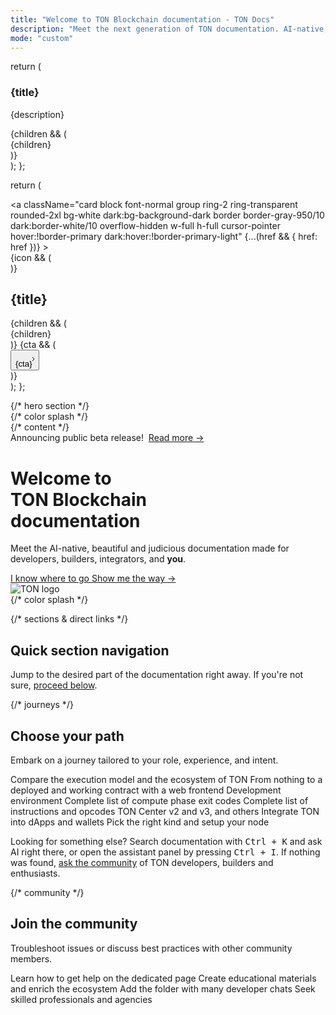 ```yaml
---
title: "Welcome to TON Blockchain documentation - TON Docs"
description: "Meet the next generation of TON documentation. AI-native, beautiful out-of-the-box, and built for developers."
mode: "custom"
---
```


  return (
    <div className="card block font-normal group mt-4 px-8 pt-8 pb-6 ring-2 ring-transparent rounded-2xl bg-white dark:bg-background-dark border border-gray-950/10 dark:border-white/10 w-full">
      <h3 className="mb-2 text-balance text-xl sm:text-3xl font-semibold tracking-tight text-gray-900 dark:text-gray-200">
        {title}
      </h3>
      <p className="text-pretty text-lg prose prose-gray dark:prose-invert">
        {description}
      </p>
      {children && (
        <div className="mt-4 overflow-x-auto no-scrollbar">
          <div className="flex flex-row gap-4 py-2 first:ml-2">
            {children}
          </div>
        </div>
      )}
    </div>
  );
};

  return (
    <div className="flex-none w-64 max-h-64">
      <a
        className="card block font-normal group ring-2 ring-transparent rounded-2xl bg-white dark:bg-background-dark border border-gray-950/10 dark:border-white/10 overflow-hidden w-full h-full cursor-pointer hover:!border-primary dark:hover:!border-primary-light"
        {...(href && { href: href })}
      >
        <div className="px-6 py-5 h-full flex flex-col" data-component-part="card-content-container">
          {icon && (
            <div className="h-6 w-6 mb-4 fill-gray-800 dark:fill-gray-100 text-gray-800 dark:text-gray-100 shrink-0" data-component-part="card-icon">
              <Icon icon={icon} iconType={iconType} color="#0098EA" size={16} />
            </div>
          )}
          <div className="flex-1 flex flex-col min-h-0">
            <h2 className="not-prose font-semibold text-base text-gray-800 dark:text-white shrink-0" contentEditable="false" data-component-part="card-title">{title}</h2>
            {children && (<div className="prose mt-1 font-normal text-sm leading-6 text-gray-600 dark:text-gray-400 flex-1 overflow-hidden" data-component-part="card-content"><span data-as="p">{children}</span></div>)}
            {cta && (
              <div className="mt-8 shrink-0" data-component-part="card-cta"><button className="text-left text-gray-600 gap-2 dark:text-gray-400 text-sm font-medium flex flex-row items-center hover:text-primary dark:hover:text-primary-light">{cta}<svg width="3" height="24" viewBox="0 -9 3 24" className="rotate-0 overflow-visible h-6"><path d="M0 0L3 3L0 6" fill="none" stroke="currentColor" strokeWidth="1.5" strokeLinecap="round"></path></svg></button></div>
            )}
          </div>
        </div>
      </a>
    </div>
  );
};

<div
  className="relative w-full box-border flex flex-col mx-auto px-6 max-w-xl sm:max-w-2xl md:max-w-3xl lg:max-w-4xl xl:max-w-5xl"
>
  {/* hero section */}
  <div className="relative isolate">
    {/* color splash */}
    <div
      aria-hidden="true"
      className="absolute inset-x-0 -top-40 -z-10 transform-gpu overflow-hidden blur-3xl sm:-top-60"
    >
      <div
        style={{ clipPath: "polygon(74.1% 44.1%, 100% 61.6%, 97.5% 26.9%, 85.5% 0.1%, 80.7% 2%, 72.5% 32.5%, 60.2% 62.4%, 52.4% 68.1%, 47.5% 58.3%, 45.2% 34.5%, 27.5% 76.7%, 0.1% 64.9%, 17.9% 100%, 27.6% 76.8%, 76.1% 97.7%, 74.1% 44.1%)" }}
        className="relative left-[calc(50%-11rem)] aspect-[1155/678] w-[36.125rem] -translate-x-1/2 rotate-[30deg] bg-gradient-to-tr from-[#2d83ec] to-[#1ac9ff] opacity-30 sm:left-[calc(50%-30rem)] sm:w-[72.1875rem]"
      />
    </div>
    {/* content */}
    <div className="py-16 sm:py-24 lg:py-32 flex flex-col lg:flex-row lg:items-center lg:gap-16 xl:gap-24">
      <div className="w-full lg:flex-[2] mx-auto lg:mx-0 lg:max-w-2xl">
        <div className="hidden sm:mb-8 sm:flex">
          <div
            className="relative rounded-full px-3 py-1 text-sm/6 text-gray-700 dark:text-gray-400 ring-1 ring-gray-400/30 dark:ring-gray-600/30 hover:ring-gray-600/30 dark:hover:ring-gray-500/30 dark:hover:brightness-[1.25]"
          >
            Announcing public beta release!&nbsp;
            <a
              href="https://t.me/tondev_news/245"
              className="font-semibold text-primary dark:text-primary-light"
            >
              <span aria-hidden="true" className="absolute inset-0" />
              Read more <span aria-hidden="true">→</span>
            </a>
          </div>
        </div>
        <div className="text-left">
          <h1
            className="text-balance text-4xl sm:text-7xl font-semibold tracking-tight text-gray-900 dark:text-gray-200"
          >
            Welcome to<br />TON&nbsp;Blockchain<br />documentation
          </h1>
          <p
            className="mt-8 max-w-xl text-pretty text-xl sm:text-2xl prose prose-gray dark:prose-invert"
          >
            Meet the AI-native, beautiful and judicious documentation made for developers, builders, integrators, and <b>you</b>.
          </p>
          <div className="mt-8 flex items-center gap-x-6">
            <a
              href="#navigation"
              className="rounded-md bg-primary hover:bg-primary/60 px-3.5 py-2.5 text-base sm:text-lg font-semibold text-white shadow-sm"
            >
              I know where to go
            </a>
            <a
              href="#journeys"
              className="font-semibold text-base sm:text-lg prose-gray dark:prose-invert"
            >
              Show me the way <span aria-hidden="true">→</span>
            </a>
          </div>
        </div>
      </div>
      <div className="hidden lg:flex w-full" >
        <img
          src="/resources/logo/ton.svg"
          alt="TON logo"
          className="w-full"
          noZoom="true"
        />
      </div>
    </div>
    {/* color splash */}
    <div
      aria-hidden="true"
      className="absolute inset-x-0 top-[calc(100%-13rem)] -z-10 transform-gpu overflow-hidden blur-3xl sm:top-[calc(100%-40rem)]"
    >
      <div
        style={{ clipPath: "polygon(74.1% 44.1%, 100% 61.6%, 97.5% 26.9%, 85.5% 0.1%, 80.7% 2%, 72.5% 32.5%, 60.2% 62.4%, 52.4% 68.1%, 47.5% 58.3%, 45.2% 34.5%, 27.5% 76.7%, 0.1% 64.9%, 17.9% 100%, 27.6% 76.8%, 76.1% 97.7%, 74.1% 44.1%)" }}
        className="relative left-[calc(50%+3rem)] aspect-[1155/678] w-[36.125rem] -translate-x-1/2 bg-gradient-to-tr from-[#1ac9ff] to-[#2d83ec] opacity-30 sm:left-[calc(50%+24rem)] sm:w-[72.1875rem]"
      />
    </div>
  </div>

  {/* sections & direct links */}
  <section
    id="navigation"
    tabIndex={-1}
    className="relative mt-16 py-12 sm:py-24 flex flex-col gap-8 focus:outline-none dark:focus:outline-none"
  >
    <div className="text-left">
      <h2
        className="text-balance text-2xl sm:text-5xl font-semibold tracking-tight text-gray-900 dark:text-gray-200"
      >
        Quick section navigation
      </h2>
      <p className="mt-4 text-pretty text-lg sm:text-xl prose prose-gray dark:prose-invert">
        Jump to the desired part of the documentation right away. If you're not sure, <a href="#journeys" className="font-normal text-lg sm:text-xl">proceed below</a>.
      </p>
    </div>
    <Columns cols={4}>
      <Card
        title="Step-by-step guides"
        icon="shoe-prints"
        iconType="solid"
        href="/guides/first-dapp"
        cta="Your first dApp"
      />
      <Card
        title="Ecosystem"
        icon="leaf"
        iconType="solid"
        href="/ecosystem/overview"
        cta="Overview"
      />
      <Card
        title="Standard contracts"
        icon="copy"
        iconType="solid"
        href="/standard/overview"
        cta="Overview"
      />
      <Card
        title="Contract patterns"
        icon="file-signature"
        iconType="solid"
        href="/contract-dev/carry-value"
        cta="Carry-value pattern"
      />
      <Card
        title="Languages"
        icon="code"
        iconType="solid"
        href="/languages/tolk"
        cta="Tolk"
      />
      <Card
        title="TON Virtual Machine"
        icon="binary"
        iconType="solid"
        href="/tvm/overview"
        cta="Overview"
      />
      <Card
        title="Blockchain foundations"
        icon="house"
        iconType="solid"
        href="/foundations/overview"
        cta="Overview"
      />
      <Card
        title="Web3 services"
        icon="chart-network"
        iconType="solid"
        href="/services/overview"
        cta="Overview"
      />
    </Columns>
  </section>

  {/* journeys */}
  <section
    id="journeys"
    tabIndex={-1}
    className="relative mt-16 py-12 sm:py-24 flex flex-col gap-8 focus:outline-none dark:focus:outline-none"
  >
    <div className="text-left">
      <h2
        className="text-balance text-2xl sm:text-5xl font-semibold tracking-tight text-gray-900 dark:text-gray-200"
      >
        Choose your path
      </h2>
      <p className="mt-4 text-pretty text-lg sm:text-xl prose prose-gray dark:prose-invert">
        Embark on a journey tailored to your role, experience, and intent.
      </p>
    </div>
    <Journey
      title="Freshman"
      description="Learn the fundamentals of TON Blockchain. Perfectly suited for newcomers who explore the web3 world through TON."
    >
      <JourneyStep
        title="How to read this documentation?"
        icon="1"
        iconType="solid"
        href="/start-here"
        cta="Start here"
      />
      <JourneyStep
        title="What is blockchain?"
        icon="2"
        iconType="solid"
        href="/foundations/glossary#blockchain"
      />
      <JourneyStep
        title="What is a smart contract on TON?"
        icon="3"
        iconType="solid"
        href="/foundations/glossary#smart-contract"
      />
      <JourneyStep
        title="Writing your first smart contract"
        icon="4"
        iconType="solid"
        href="/guides/first-smart-contract"
      />
      <JourneyStep
        title="What is a dApp?"
        icon="5"
        iconType="solid"
        href="/foundations/glossary#decentralized-application-dapp"
      />
      <JourneyStep
        title="Your first dApp on TON"
        icon="6"
        iconType="solid"
        href="/guides/first-dapp"
      />
    </Journey>
    <Journey
      title="Nomad"
      description="For those coming from another blockchain. Study how things work on TON in comparison and go through hands-on guides for migration."
    >
      <JourneyStep
        title="Coming from Ethereum"
        icon="ethereum"
        iconType="solid"
        href="/guides/from-ethereum"
      >
        Compare the execution model and the ecosystem of TON
      </JourneyStep>
      <JourneyStep
        title="Your first TON dApp"
        icon="mobile-notch"
        iconType="solid"
        href="/guides/first-dapp"
      >
        From nothing to a deployed and working contract with a web frontend
      </JourneyStep>
    </Journey>
    <Journey
      title="Ace"
      description="For amateurs, experts, and learners alike. Take a deep dive into the low-level details, or do a quick reference check and return to your project."
    >
      <JourneyStep
        title="Blueprint"
        href="/contract-dev/blueprint/overview"
      >
        Development environment
      </JourneyStep>
      <JourneyStep
        title="TVM Exit codes"
        href="/tvm/exit-codes"
      >
        Complete list of compute phase exit codes
      </JourneyStep>
      <JourneyStep
        title="TVM Instructions"
        href="/tvm/instructions"
      >
        Complete list of instructions and opcodes
      </JourneyStep>
      <JourneyStep
        title="RPC providers"
        href="/ecosystem/rpc/overview"
      >
        TON Center v2 and v3, and others
      </JourneyStep>
      <JourneyStep
        title="TON Connect"
        href="/ecosystem/ton-connect"
      >
        Integrate TON into dApps and wallets
      </JourneyStep>
      <JourneyStep
        title="Blockchain nodes"
        href="/ecosystem/node/overview"
      >
        Pick the right kind and setup your node
      </JourneyStep>
    </Journey>
    <div className="text-left sm:text-center">
      <p className="mt-4 text-pretty text-base sm:text-lg prose prose-gray dark:prose-invert">
        Looking for something else? Search documentation with <kbd>Ctrl&nbsp;+&nbsp;K</kbd> and ask AI right there,
        or open the assistant panel by pressing <kbd>Ctrl&nbsp;+&nbsp;I</kbd>. If nothing was found, <a href="#community" className="font-normal text-base sm:text-lg">ask the community</a> of TON developers, builders and enthusiasts.
      </p>
    </div>
  </section>

  {/* community */}
  <section
    id="community"
    tabIndex={-1}
    className="relative mt-16 py-12 sm:py-24 flex flex-col gap-8 focus:outline-none dark:focus:outline-none"
  >
    <div className="text-left">
      <h2
        className="text-balance text-2xl sm:text-5xl font-semibold tracking-tight text-gray-900 dark:text-gray-200"
      >
        Join the community
      </h2>
      <p className="mt-4 text-pretty text-lg sm:text-xl prose prose-gray dark:prose-invert">
        Troubleshoot issues or discuss best practices with other community members.
      </p>
    </div>
    <Columns cols={4}>
      <Card
        title="Get support"
        icon="life-ring"
        iconType="solid"
        href="/get-support"
      >
        Learn how to get help on the dedicated page
      </Card>
      <Card
        title="Contribute"
        icon="handshake"
        iconType="solid"
        href="/contribute"
      >
        Create educational materials and enrich the ecosystem
      </Card>
      <Card
        title="Telegram"
        icon="telegram"
        iconType="solid"
        arrow="true"
        href="https://t.me/addlist/1r5Vcb8eljk5Yzcy"
      >
        Add the folder with many developer chats
      </Card>
      <Card
        title="TON Talents"
        icon="user-group"
        iconType="solid"
        arrow="true"
        href="https://ton.org/en/talents"
      >
        Seek skilled professionals and agencies
      </Card>
    </Columns>
  </section>
</div>
